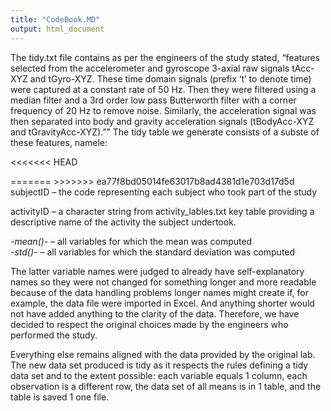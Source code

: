 ```yaml
---
title: "CodeBook.MD"
output: html_document
---
```


The tidy.txt file contains as per the engineers of the study stated, "features 
selected from the accelerometer and gyroscope 3-axial raw signals tAcc-XYZ and 
tGyro-XYZ. These time domain signals (prefix 't' to denote time) were captured 
at a constant rate of 50 Hz. Then they were filtered using a median filter and 
a 3rd order low pass Butterworth filter with a corner frequency of 20 Hz to 
remove noise. Similarly, the acceleration signal was then separated into body 
and gravity acceleration signals (tBodyAcc-XYZ and tGravityAcc-XYZ).""  The tidy
table we generate consists of a subste of these features, namele:

<<<<<<< HEAD

=======
>>>>>>> ea77f8bd05014fe63017b8ad4381d1e703d17d5d
subjectID -- the code representing each subject who took part of the study<br>

activityID -- a character string from activity_lables.txt key table providing a
descriptive name of the activity the subject undertook.

*-mean()-* -- all variables for which the mean was computed<br>
*-std()-* -- all variables for which the standard deviation was computed

The latter variable names were judged to already have self-explanatory names so
they were not changed for something longer and more readable because of the 
data handling problems longer names might create if, for example, the data file were
imported in Excel. And anything shorter would not have added anything to the
clarity of the data. Therefore, we have decided to respect the original 
choices made by the engineers who performed the study.

Everything else remains aligned with the data provided by the original lab. The
new data set produced is tidy as it respects the rules defining a tidy data set and 
to the extent possible:  each variable equals 1 column, each observation is a
different row, the data set of all means is in 1 table, and the table is saved 
1 one file.